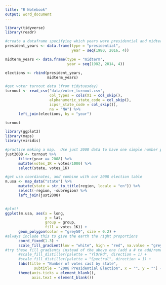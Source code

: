 ```yaml
---
title: "R Notebook"
output: word_document
---
```


```r
library(tidyverse)
library(readr)

#create a dataframe specifying which years were presidential and midterm
president_years <- data.frame(type = "presidential", 
                              year = seq(1980, 2016, 4))

midterm_years <- data.frame(type = "midterm", 
                            year = seq(1982, 2014, 4))

elections <- rbind(president_years, 
                   midterm_years)

#get voter turnout data (from tidytuesday)
turnout <- read_csv("data/voter_turnout.csv",
                    col_types = cols(X1 = col_skip(), 
                    alphanumeric_state_code = col_skip(),
                    icpsr_state_code = col_skip()),
                    na = "NA") %>%
      left_join(elections, by = "year")

turnout
```


```r
library(ggplot2)
library(maps)
library(viridis)

#practice making a map.  Use just 2008 data to have one simple number per state.
just2008 <- turnout %>%
      filter(year == 2008) %>%
      mutate(votes_1K = votes/1000) %>%
      select(state, votes_1K)

#get usa coordinates, and combine with our 2008 election table
m.usa <- map_data("state") %>%
      mutate(state = str_to_title(region, locale = "en")) %>%
      select(-region, -subregion) %>%
      left_join(just2008)
      

#plot!
ggplot(m.usa, aes(x = long,
                  y = lat,
                  group = group,
                  fill = votes_1K)) +
      geom_polygon(color = "grey50", size = 0.2) +
#always include this to give the earth the right proportions
      coord_fixed(1.3) +
      scale_fill_gradient(low = "white", high = "red", na.value = "grey70") +
#try these fill gradients instead of the above one (add a # to add/remove comment) 
      #scale_fill_distiller(palette = "YlOrRd", direction = 1) +
      #scale_fill_distiller(palette = "Spectral", direction = 1) +
      labs(title = "Number of votes cast by state", 
             subtitle = "2008 Presidential Election", x = "", y = "") +
      theme(axis.ticks = element_blank(), 
            axis.text = element_blank())


```




